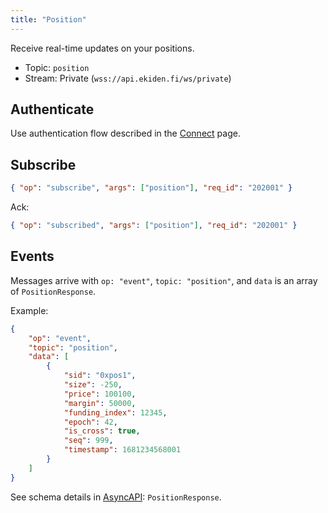 ```yaml
---
title: "Position"
---
```


Receive real-time updates on your positions.

- Topic: `position`
- Stream: Private (`wss://api.ekiden.fi/ws/private`)

## Authenticate

Use authentication flow described in the [Connect](./connect) page.

## Subscribe

```json
{ "op": "subscribe", "args": ["position"], "req_id": "202001" }
```

Ack:

```json
{ "op": "subscribed", "args": ["position"], "req_id": "202001" }
```

## Events

Messages arrive with `op: "event"`, `topic: "position"`, and `data` is an array of `PositionResponse`.

Example:

```json
{
	"op": "event",
	"topic": "position",
	"data": [
		{
			"sid": "0xpos1",
			"size": -250,
			"price": 100100,
			"margin": 50000,
			"funding_index": 12345,
			"epoch": 42,
			"is_cross": true,
			"seq": 999,
			"timestamp": 1681234568001
		}
	]
}
```

See schema details in [AsyncAPI](../websockets/private): `PositionResponse`.
